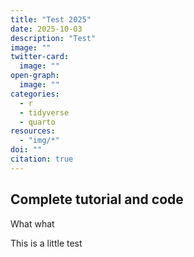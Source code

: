 ```yaml
---
title: "Test 2025"
date: 2025-10-03
description: "Test"
image: ""
twitter-card:
  image: ""
open-graph:
  image: ""
categories:
  - r
  - tidyverse
  - quarto
resources:
  - "img/*"
doi: ""
citation: true
---
```


::: {.callout-important}
## Complete tutorial and code

What what
:::

This is a little test